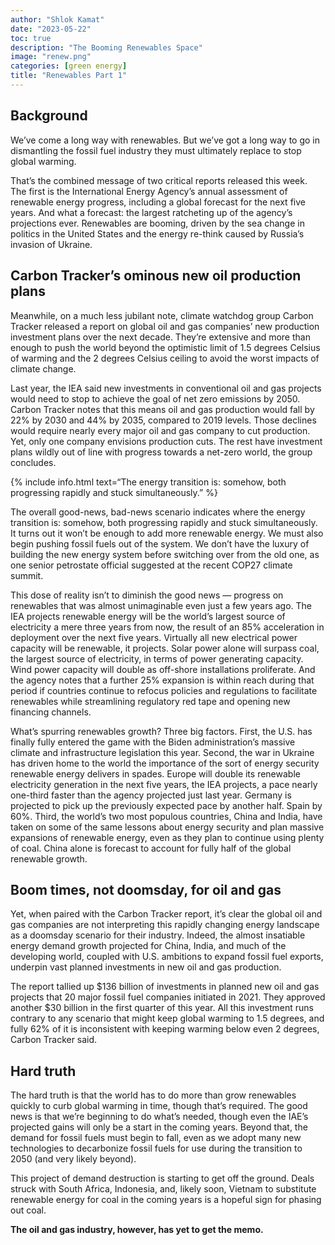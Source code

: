 ```yaml
---
author: "Shlok Kamat"
date: "2023-05-22"
toc: true
description: "The Booming Renewables Space"
image: "renew.png"
categories: [green energy]
title: "Renewables Part 1"
---
```


## Background

We've come a long way with renewables. But we've got a long way to go in dismantling the fossil fuel industry they must ultimately replace to stop global warming.

That's the combined message of two critical reports released this week. The first is the International Energy Agency's annual assessment of renewable energy progress, including a global forecast for the next five years. And what a forecast: the largest ratcheting up of the agency's projections ever. Renewables are booming, driven by the sea change in politics in the United States and the energy re-think caused by Russia's invasion of Ukraine.

## Carbon Tracker's ominous new oil production plans

Meanwhile, on a much less jubilant note, climate watchdog group Carbon Tracker released a report on global oil and gas companies' new production investment plans over the next decade. They're extensive and more than enough to push the world beyond the optimistic limit of 1.5 degrees Celsius of warming and the 2 degrees Celsius ceiling to avoid the worst impacts of climate change.

Last year, the IEA said new investments in conventional oil and gas projects would need to stop to achieve the goal of net zero emissions by 2050. Carbon Tracker notes that this means oil and gas production would fall by 22% by 2030 and 44% by 2035, compared to 2019 levels. Those declines would require nearly every major oil and gas company to cut production. Yet, only one company envisions production cuts. The rest have investment plans wildly out of line with progress towards a net-zero world, the group concludes.

{% include info.html text="The energy transition is: somehow, both progressing rapidly and stuck simultaneously." %}

The overall good-news, bad-news scenario indicates where the energy transition is: somehow, both progressing rapidly and stuck simultaneously. It turns out it won't be enough to add more renewable energy. We must also begin pushing fossil fuels out of the system. We don't have the luxury of building the new energy system before switching over from the old one, as one senior petrostate official suggested at the recent COP27 climate summit.

This dose of reality isn't to diminish the good news --- progress on renewables that was almost unimaginable even just a few years ago. The IEA projects renewable energy will be the world's largest source of electricity a mere three years from now, the result of an 85% acceleration in deployment over the next five years. Virtually all new electrical power capacity will be renewable, it projects. Solar power alone will surpass coal, the largest source of electricity, in terms of power generating capacity. Wind power capacity will double as off-shore installations proliferate. And the agency notes that a further 25% expansion is within reach during that period if countries continue to refocus policies and regulations to facilitate renewables while streamlining regulatory red tape and opening new financing channels.

What's spurring renewables growth? Three big factors. First, the U.S. has finally fully entered the game with the Biden administration's massive climate and infrastructure legislation this year. Second, the war in Ukraine has driven home to the world the importance of the sort of energy security renewable energy delivers in spades. Europe will double its renewable electricity generation in the next five years, the IEA projects, a pace nearly one-third faster than the agency projected just last year. Germany is projected to pick up the previously expected pace by another half. Spain by 60%. Third, the world's two most populous countries, China and India, have taken on some of the same lessons about energy security and plan massive expansions of renewable energy, even as they plan to continue using plenty of coal. China alone is forecast to account for fully half of the global renewable growth.

## Boom times, not doomsday, for oil and gas

Yet, when paired with the Carbon Tracker report, it's clear the global oil and gas companies are not interpreting this rapidly changing energy landscape as a doomsday scenario for their industry. Indeed, the almost insatiable energy demand growth projected for China, India, and much of the developing world, coupled with U.S. ambitions to expand fossil fuel exports, underpin vast planned investments in new oil and gas production.

The report tallied up \$136 billion of investments in planned new oil and gas projects that 20 major fossil fuel companies initiated in 2021. They approved another \$30 billion in the first quarter of this year. All this investment runs contrary to any scenario that might keep global warming to 1.5 degrees, and fully 62% of it is inconsistent with keeping warming below even 2 degrees, Carbon Tracker said.

## Hard truth

The hard truth is that the world has to do more than grow renewables quickly to curb global warming in time, though that's required. The good news is that we're beginning to do what's needed, though even the IAE's projected gains will only be a start in the coming years. Beyond that, the demand for fossil fuels must begin to fall, even as we adopt many new technologies to decarbonize fossil fuels for use during the transition to 2050 (and very likely beyond).

This project of demand destruction is starting to get off the ground. Deals struck with South Africa, Indonesia, and, likely soon, Vietnam to substitute renewable energy for coal in the coming years is a hopeful sign for phasing out coal.

**The oil and gas industry, however, has yet to get the memo.**

